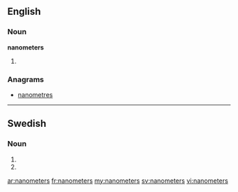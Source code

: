 ==English==

===Noun===
'''nanometers'''

# {{plural of|[[nanometer]]}}

===Anagrams===
* [[nanometres#English|nanometres]]

----

==Swedish==

===Noun===
{{head|sv|noun form}}

# {{sv-noun-form-indef-gen-pl|nanometer}}
# {{sv-noun-form-indef-gen|nanometer}}

[[ar:nanometers]]
[[fr:nanometers]]
[[my:nanometers]]
[[sv:nanometers]]
[[vi:nanometers]]